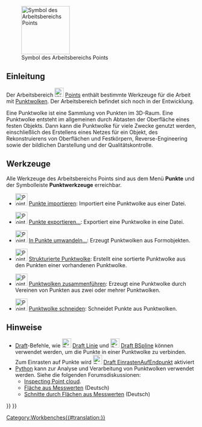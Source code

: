 <languages/>

{{Docnav/de
|[[PartDesign_Workbench/de|Arbeitsbereich PartDesign]]
|[[Reverse_Engineering_Workbench/de|Arbeitsbereich Reverse Engineering]]
|IconL=Workbench_PartDesign.svg
|IconR=Workbench_Reverse_Engineering.svg
}}

[[Image:Workbench_Points.svg|thumb|128px|Symbol des Arbeitsbereichs Points]]

{{TOCright}}

<span id="Introduction"></span>
==Einleitung==

Der Arbeitsbereich [[Image:Workbench_Points.svg|24px]] [[Points_Workbench/de|Points]] enthält bestimmte Werkzeuge für die Arbeit mit [https://de.wikipedia.org/wiki/Punktwolke Punktwolken]. Der Arbeitsbereich befindet sich noch in der Entwicklung.

Eine Punktwolke ist eine Sammlung von Punkten im 3D-Raum. Eine Punktwolke entsteht im allgemeinen durch Abtasten der Oberfläche eines festen Objekts. Dann kann die Punktwolke für viele Zwecke genutzt werden, einschließlich des Erstellens eines Netzes für ein Objekt, des Rekonstruierens von Oberflächen und Festkörpern, Reverse-Engineering sowie der bildlichen Darstellung und der Qualitätskontrolle.

<span id="Tools"></span>
== Werkzeuge ==

Alle Werkzeuge des Arbeitsbereichs Points sind aus dem Menü '''Punkte''' und der Symbolleiste '''Punktwerkzeuge''' erreichbar.

* [[Image:Points_Import.svg|32px]] [[Points_Import/de|Punkte importieren]]: Importiert eine Punktwolke aus einer Datei.

* [[Image:Points_Export.svg|32px]] [[Points_Export/de|Punkte exportieren...]]: Exportiert eine Punktwolke in eine Datei.

* [[Image:Points_Convert.svg|32px]] [[Points_Convert/de|In Punkte umwandeln...]]: Erzeugt Punktwolken aus Formobjekten.

* [[Image:Points_Structure.svg|32px]] [[Points_Structure/de|Strukturierte Punktwolke]]: Erstellt eine sortierte Punktwolke aus den Punkten einer vorhandenen Punktwolke.

* [[Image:Points_Merge.svg|32px]] [[Points_Merge/de|Punktwolken zusammenführen]]: Erzeugt eine Punktwolke durch Vereinen von Punkten aus zwei oder mehrer Punktwolken.

* [[Image:Points_PolyCut.svg|32px]] [[Points_PolyCut/de|Punktwolke schneiden]]: Schneidet Punkte aus Punktwolken.

<span id="Notes"></span>
==Hinweise==

<div class="mw-translate-fuzzy">
* [[Draft_Workbench/de|Draft]]-Befehle, wie [[Image:Draft_Line.svg|24px]] [[Draft Line/de|Draft Linie]] und [[Image:Draft_BSpline.svg|24px]] [[Draft BSpline/de|Draft BSpline]] können verwendet werden, um die Punkte in einer Punktwolke zu verbinden. Zum Einrasten auf Punkte wird  [[Image:Draft_Snap_Endpoint.svg|24px]] [[Draft_Snap_Endpoint/de|Draft EinrastenAufEndpunkt]] aktiviert
* [[Python/de|Python]] kann zur Analyse und Verarbeitung von Punktwolken verwendet werden. Siehe die folgenden Forumsdiskussionen:
** [http://forum.freecadweb.org/viewtopic.php?f=3&t=16098 Inspecting Point cloud].
** [http://forum.freecadweb.org/viewtopic.php?f=13&t=15988 Fläche aus Messwerten] (Deutsch)
** [http://forum.freecadweb.org/viewtopic.php?f=13&t=16103 Schnitte durch Flächen aus Messwerten] (Deutsch)
</div>


{{Docnav/de
|[[PartDesign_Workbench/de|Arbeitsbereich PartDesign]]
|[[Reverse_Engineering_Workbench/de|Arbeitsbereich Reverse Engineering]]
|IconL=Workbench_PartDesign.svg
|IconR=Workbench_Reverse_Engineering.svg
}}

{{Points Tools navi{{#translation:}}}}
{{Userdocnavi{{#translation:}}}}
[[Category:Workbenches{{#translation:}}]]
